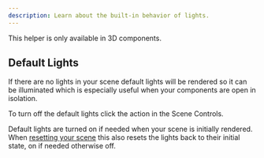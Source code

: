 ```yaml
---
description: Learn about the built-in behavior of lights.
---
```



This helper is only available in 3D components.

## Default Lights

If there are no lights in your scene default lights will be rendered so it can be illuminated which is especially useful when your components are open in isolation.

To turn off the default lights click the <ActionLink icon={SunIcon} href="/docs/building-your-scene/learn-the-ui/scene#turn-onoff-default-lights" name="Turn Off Default Lights" /> action in the Scene Controls.

Default lights are turned on if needed when your scene is initially rendered. When [resetting your scene](/docs/building-your-scene/scene/play-controls#resetting-the-scene) this also resets the lights back to their initial state, on if needed otherwise off.
